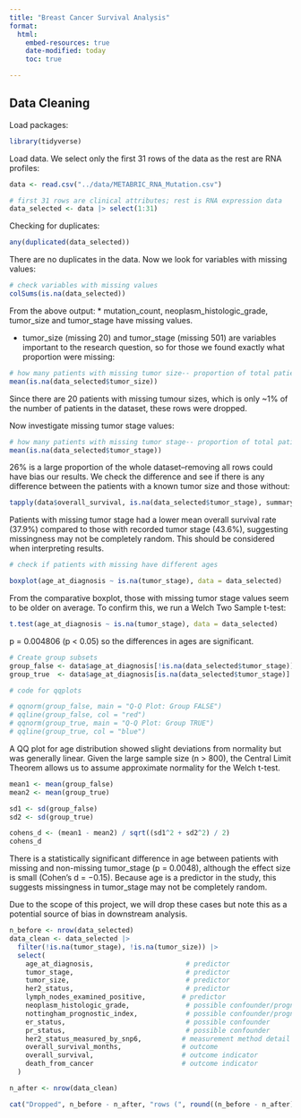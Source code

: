 ```yaml
---
title: "Breast Cancer Survival Analysis"
format: 
  html:
    embed-resources: true
    date-modified: today
    toc: true

---
```


## Data Cleaning

Load packages:

```r
library(tidyverse)


```

Load data. We select only the first 31 rows of the data as the rest are RNA profiles:


```r
data <- read.csv("../data/METABRIC_RNA_Mutation.csv")

# first 31 rows are clinical attributes; rest is RNA expression data
data_selected <- data |> select(1:31)


```

Checking for duplicates:
```r

any(duplicated(data_selected))
```

There are no duplicates in the data. Now we look for variables with missing values:

```r

# check variables with missing values 
colSums(is.na(data_selected)) 


```
From the above output:
* mutation_count, neoplasm_histologic_grade, tumor_size and tumor_stage have missing values. 

* tumor_size (missing 20) and tumor_stage (missing 501) are variables important to the research question, so for those we found exactly what proportion were missing:

```r

# how many patients with missing tumor size-- proportion of total patients
mean(is.na(data_selected$tumor_size)) 

```

Since there are 20 patients with missing tumour sizes, which is only ~1% of the number of patients in the dataset, these rows were dropped. 

Now investigate missing tumor stage values:

```r

# how many patients with missing tumor stage-- proportion of total patients
mean(is.na(data_selected$tumor_stage))

```

26% is a large proportion of the whole dataset--removing all rows could have bias our results. We check the difference and see if there is any difference between the patients with a known tumor size and those without:

```r
tapply(data$overall_survival, is.na(data_selected$tumor_stage), summary)

```

Patients with missing tumor stage had a lower mean overall survival rate (37.9%) compared to those with recorded tumor stage (43.6%), suggesting missingness may not be completely random. This should be considered when interpreting results.

```r
# check if patients with missing have different ages

boxplot(age_at_diagnosis ~ is.na(tumor_stage), data = data_selected)
```

From the comparative boxplot, those with missing tumor stage values seem to be older on average. To confirm this, we run a Welch Two Sample t-test:

```r
t.test(age_at_diagnosis ~ is.na(tumor_stage), data = data_selected)
```

p = 0.004806 (p < 0.05) so the differences in ages are significant. 



```r
# Create group subsets
group_false <- data$age_at_diagnosis[!is.na(data_selected$tumor_stage)]
group_true  <- data$age_at_diagnosis[is.na(data_selected$tumor_stage)]

# code for qqplots 

# qqnorm(group_false, main = "Q-Q Plot: Group FALSE")
# qqline(group_false, col = "red")
# qqnorm(group_true, main = "Q-Q Plot: Group TRUE")
# qqline(group_true, col = "blue")

```

A QQ plot for age distribution showed slight deviations from normality but was generally linear. Given the large sample size (n > 800), the Central Limit Theorem allows us to assume approximate normality for the Welch t-test.

```r
mean1 <- mean(group_false)
mean2 <- mean(group_true)

sd1 <- sd(group_false)
sd2 <- sd(group_true)

cohens_d <- (mean1 - mean2) / sqrt((sd1^2 + sd2^2) / 2)
cohens_d
```

There is a statistically significant difference in age between patients with missing and non-missing tumor_stage (p = 0.0048), although the effect size is small (Cohen’s d = −0.15). Because age is a predictor in the study, this suggests missingness in tumor_stage may not be completely random.

Due to the scope of this project, we will drop these cases but note this as a potential source of bias in downstream analysis.

```r

n_before <- nrow(data_selected)
data_clean <- data_selected |>
  filter(!is.na(tumor_stage), !is.na(tumor_size)) |>
  select(
    age_at_diagnosis,                       # predictor
    tumor_stage,                            # predictor
    tumor_size,                             # predictor
    her2_status,                            # predictor
    lymph_nodes_examined_positive,         # predictor
    neoplasm_histologic_grade,              # possible confounder/prognostic factor
    nottingham_prognostic_index,            # possible confounder/prognostic factor
    er_status,                              # possible confounder
    pr_status,                              # possible confounder
    her2_status_measured_by_snp6,          # measurement method detail
    overall_survival_months,               # outcome
    overall_survival,                      # outcome indicator
    death_from_cancer                      # outcome indicator
  )

n_after <- nrow(data_clean)

cat("Dropped", n_before - n_after, "rows (", round((n_before - n_after) / n_before * 100, 1), "% of dataset )\n")


```

